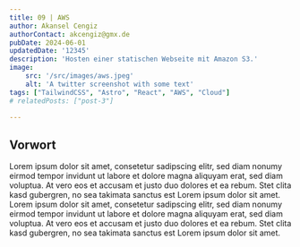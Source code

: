 ```yaml
---
title: 09 | AWS
author: Akansel Cengiz
authorContact: akcengiz@gmx.de
pubDate: 2024-06-01
updatedDate: '12345'
description: 'Hosten einer statischen Webseite mit Amazon S3.'
image:
    src: '/src/images/aws.jpeg'
    alt: 'A twitter screenshot with some text'
tags: ["TailwindCSS", "Astro", "React", "AWS", "Cloud"]
# relatedPosts: ["post-3"]

---
```



<section class="w-10/12 text-justify"> 

## Vorwort


Lorem ipsum dolor sit amet, consetetur sadipscing elitr, sed diam nonumy eirmod tempor invidunt ut labore et dolore magna aliquyam erat, sed diam voluptua. At vero eos et accusam et justo duo dolores et ea rebum. Stet clita kasd gubergren, no sea takimata sanctus est Lorem ipsum dolor sit amet. Lorem ipsum dolor sit amet, consetetur sadipscing elitr, sed diam nonumy eirmod tempor invidunt ut labore et dolore magna aliquyam erat, sed diam voluptua. At vero eos et accusam et justo duo dolores et ea rebum. Stet clita kasd gubergren, no sea takimata sanctus est Lorem ipsum dolor sit amet.


</section>